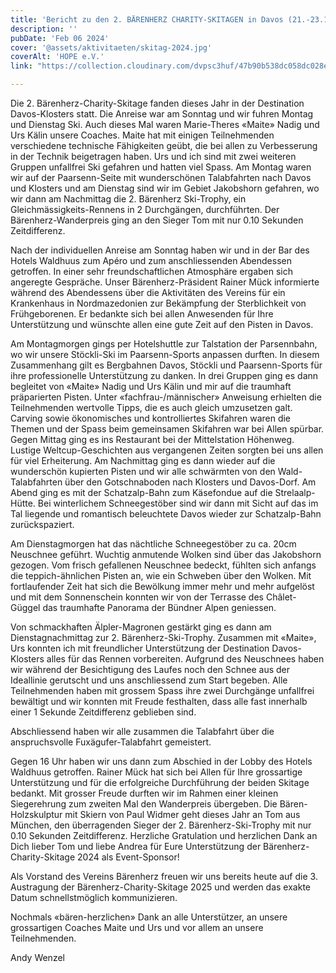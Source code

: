 ```yaml
---
title: 'Bericht zu den 2. BÄRENHERZ CHARITY-SKITAGEN in Davos (21.-23.1.2024)'
description: ''
pubDate: 'Feb 06 2024'
cover: '@assets/aktivitaeten/skitag-2024.jpg'
coverAlt: 'HOPE e.V.'
link: "https://collection.cloudinary.com/dvpsc3huf/47b90b538dc058dc028ed977be81e660?"

---
```


Die 2. Bärenherz-Charity-Skitage fanden dieses Jahr in der Destination Davos-Klosters statt. Die Anreise war am Sonntag und wir fuhren Montag und Dienstag Ski.
Auch dieses Mal waren Marie-Theres «Maite» Nadig und Urs Kälin unsere Coaches.
Maite hat mit einigen Teilnehmenden verschiedene technische Fähigkeiten geübt, die bei allen zu Verbesserung in der Technik beigetragen haben. Urs und ich sind mit zwei weiteren Gruppen unfallfrei Ski gefahren und hatten viel Spass.
Am Montag waren wir auf der Paarsenn-Seite mit wunderschönen Talabfahrten nach Davos und Klosters und am Dienstag sind wir im Gebiet Jakobshorn gefahren, wo wir dann am Nachmittag
die 2. Bärenherz Ski-Trophy, ein Gleichmässigkeits-Rennens in 2 Durchgängen, durchführten. Der Bärenherz-Wanderpreis ging an den Sieger Tom mit nur 0.10 Sekunden Zeitdifferenz.

Nach der individuellen Anreise am Sonntag haben wir und in der Bar des Hotels Waldhuus zum Apéro und zum anschliessenden Abendessen getroffen. In einer sehr freundschaftlichen Atmosphäre ergaben sich angeregte Gespräche.
Unser Bärenherz-Präsident Rainer Mück informierte während des Abendessens über die Aktivitäten des Vereins für ein Krankenhaus in Nordmazedonien zur Bekämpfung der Sterblichkeit von Frühgeborenen. Er bedankte sich bei allen Anwesenden für Ihre Unterstützung und wünschte allen eine gute Zeit auf den Pisten in Davos.

Am Montagmorgen gings per Hotelshuttle zur Talstation der Parsennbahn, wo wir unsere Stöckli-Ski im Paarsenn-Sports anpassen durften. In diesem Zusammenhang gilt es Bergbahnen Davos, Stöckli und Paarsenn-Sports für ihre professionelle Unterstützung zu danken.
In drei Gruppen ging es dann begleitet von «Maite» Nadig und Urs Kälin und mir auf die traumhaft präparierten Pisten. Unter «fachfrau-/männischer» Anweisung erhielten die Teilnehmenden wertvolle Tipps, die es auch gleich umzusetzen galt. Carving sowie ökonomisches und kontrolliertes Skifahren waren die Themen und der Spass beim gemeinsamen Skifahren war bei Allen spürbar.
Gegen Mittag ging es ins Restaurant bei der Mittelstation Höhenweg. Lustige Weltcup-Geschichten aus vergangenen Zeiten sorgten bei uns allen für viel Erheiterung.
Am Nachmittag ging es dann wieder auf die wunderschön kupierten Pisten und wir alle schwärmten von den Wald-Talabfahrten über den Gotschnaboden nach Klosters und Davos-Dorf.
Am Abend ging es mit der Schatzalp-Bahn zum Käsefondue auf die Strelaalp-Hütte. Bei winterlichem Schneegestöber sind wir dann mit Sicht auf das im Tal liegende und romantisch beleuchtete Davos wieder zur Schatzalp-Bahn zurückspaziert.

Am Dienstagmorgen hat das nächtliche Schneegestöber zu ca. 20cm Neuschnee geführt. Wuchtig anmutende Wolken sind über das Jakobshorn gezogen. Vom frisch gefallenen Neuschnee bedeckt, fühlten sich anfangs die teppich-ähnlichen Pisten an, wie ein Schweben über den Wolken. 
Mit fortlaufender Zeit hat sich die Bewölkung immer mehr und mehr aufgelöst und mit dem Sonnenschein konnten wir von der Terrasse des Châlet-Güggel das traumhafte Panorama der Bündner Alpen geniessen.

Von schmackhaften Älpler-Magronen gestärkt ging es dann am Dienstagnachmittag zur 2. Bärenherz-Ski-Trophy. Zusammen mit «Maite», Urs konnten ich mit freundlicher Unterstützung der Destination Davos-Klosters alles für das Rennen vorbereiten. Aufgrund des Neuschnees haben wir während der Besichtigung des Laufes noch den Schnee aus der Ideallinie gerutscht und uns anschliessend zum Start begeben. Alle Teilnehmenden haben mit grossem Spass ihre zwei Durchgänge unfallfrei bewältigt und wir konnten mit Freude festhalten, dass alle fast innerhalb einer 1 Sekunde Zeitdifferenz geblieben sind. 

Abschliessend haben wir alle zusammen die Talabfahrt über die anspruchsvolle Fuxägufer-Talabfahrt gemeistert.

Gegen 16 Uhr haben wir uns dann zum Abschied in der Lobby des Hotels Waldhuus getroffen. 
Rainer Mück hat sich bei Allen für Ihre grossartige Unterstützung und für die erfolgreiche Durchführung der beiden Skitage bedankt.
Mit grosser Freude durften wir im Rahmen einer kleinen Siegerehrung zum zweiten Mal den Wanderpreis übergeben. Die Bären-Holzskulptur mit Skiern von Paul Widmer geht dieses Jahr an Tom aus München, den überragenden Sieger der 2. Bärenherz-Ski-Trophy mit nur 0.10 Sekunden Zeitdifferenz. Herzliche Gratulation und herzlichen Dank an Dich lieber Tom und liebe Andrea für Eure Unterstützung der Bärenherz-Charity-Skitage 2024 als Event-Sponsor!

Als Vorstand des Vereins Bärenherz freuen wir uns bereits heute auf die 3. Austragung der Bärenherz-Charity-Skitage 2025 und werden das exakte Datum schnellstmöglich kommunizieren.

Nochmals «bären-herzlichen» Dank an alle Unterstützer, an unsere grossartigen Coaches Maite und Urs und vor allem an unsere Teilnehmenden.

Andy Wenzel